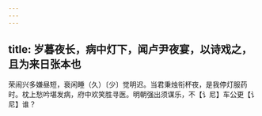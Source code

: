 ```yaml
---
---
---
```

title: 岁暮夜长，病中灯下，闻卢尹夜宴，以诗戏之，且为来日张本也
---



荣闹兴多嫌昼短，衰闲睡（久）〔少〕觉明迟。当君秉烛衔杯夜，是我停灯服药时。枕上愁吟堪发病，府中欢笑胜寻医。明朝强出须谋乐，不【讠尼】车公更【讠尼】谁？